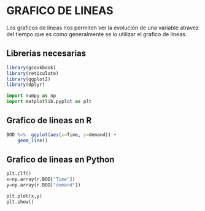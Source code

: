 # GRAFICO DE LINEAS

Los graficos de lineas nos permiten ver la evolución de una variable atravez del tiempo que es como generalmente se lo utilizar el grafico de lineas.


## Librerias necesarias

```r
library(gcookbook)
library(reticulate)
library(ggplot2)
library(dplyr)
```

```python
import numpy as np
import matplotlib.pyplot as plt
```

## Grafico de lineas en R

```r
BOD %>%  ggplot(aes(x=Time, y=demand)) + 
    geom_line()
```

## Grafico de lineas en Python 
```python
plt.clf()
x=np.array(r.BOD["Time"])
y=np.array(r.BOD["demand"])

plt.plot(x,y)
plt.show()

```



